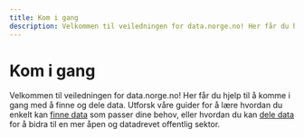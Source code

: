 ```yaml
---
title: Kom i gang
description: Velkommen til veiledningen for data.norge.no! Her får du hjelp til å komme i gang med å finne og dele data.
---
```


# Kom i gang

Velkommen til veiledningen for data.norge.no! Her får du hjelp til å komme i gang med å finne og dele data. Utforsk våre guider for å lære hvordan du enkelt kan [finne data](/docs/finding-data) som passer dine behov, eller hvordan du kan [dele data](/docs/sharing-data) for å bidra til en mer åpen og datadrevet offentlig sektor.

